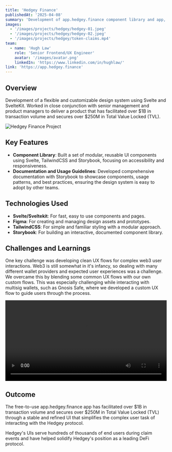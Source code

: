 ---
title: 'Hedgey Finance'
publishedAt: '2025-04-08'
summary: 'Development of app.hedgey.finance component library and app, from conception to production'
images:
  - '/images/projects/hedgey/hedgey-01.jpeg'
  - '/images/projects/hedgey/hedgey-02.jpeg'
  - '/images/projects/hedgey/token-claims.mp4'
team:
  - name: 'Hugh Law'
    role: 'Senior Frontend/UX Engineer'
    avatar: '/images/avatar.png'
    linkedIn: 'https://www.linkedin.com/in/hughlaw/'
link: 'https://app.hedgey.finance'
---

## Overview

Development of a flexible and customizable design system using Svelte and SvelteKit. Worked in close conjunction with senior management and product managers to deliver a product that has facilitated over $1B in transaction volume and secures over $250M in Total Value Locked (TVL).

![Hedgey Finance Project](/images/projects/hedgey/hedgey-02.jpeg)

## Key Features

- **Component Library**: Built a set of modular, reusable UI components using Svelte, TailwindCSS and Storybook, focusing on accessibility and responsiveness.
- **Documentation and Usage Guidelines**: Developed comprehensive documentation with Storybook to showcase components, usage patterns, and best practices, ensuring the design system is easy to adopt by other teams.

## Technologies Used

- **Svelte/Sveltekit**: For fast, easy to use components and pages.
- **Figma**: For creating and managing design assets and prototypes.
- **TailwindCSS**: For simple and familiar styling with a modular approach.
- **Storybook**: For building an interactive, documented component library.

## Challenges and Learnings

One key challenge was developing clean UX flows for complex web3 user interactions. Web3 is still somewhat in it's infancy, so dealing with many different wallet providers and expected user experiences was a challenge. We overcame this by blending some common UX flows with our own custom flows. This was especially challenging while interacting with multisig wallets, such as Gnosis Safe, where we developed a custom UX flow to guide users through the process.

<video width="100%" controls>
  <source src="/images/projects/hedgey/token-claims.mp4" type="video/mp4" />
  Your browser does not support the video tag.
</video>

## Outcome

The free-to-use app.hedgey.finance app has facilitated over $1B in transaction volume and secures over $250M in Total Value Locked (TVL) through a stable and refined UI that simplifies the complex user task of interacting with the Hedgey protocol.

Hedgey's UIs serve hundreds of thousands of end users during claim events and have helped solidify Hedgey's position as a leading DeFi protocol.
